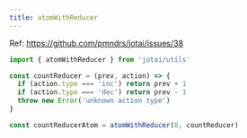 ```yaml
---
title: atomWithReducer
---
```


Ref: https://github.com/pmndrs/jotai/issues/38

```js
import { atomWithReducer } from 'jotai/utils'

const countReducer = (prev, action) => {
  if (action.type === 'inc') return prev + 1
  if (action.type === 'dec') return prev - 1
  throw new Error('unknown action type')
}

const countReducerAtom = atomWithReducer(0, countReducer)
```

<CodeSandbox id="g3tsx" />

